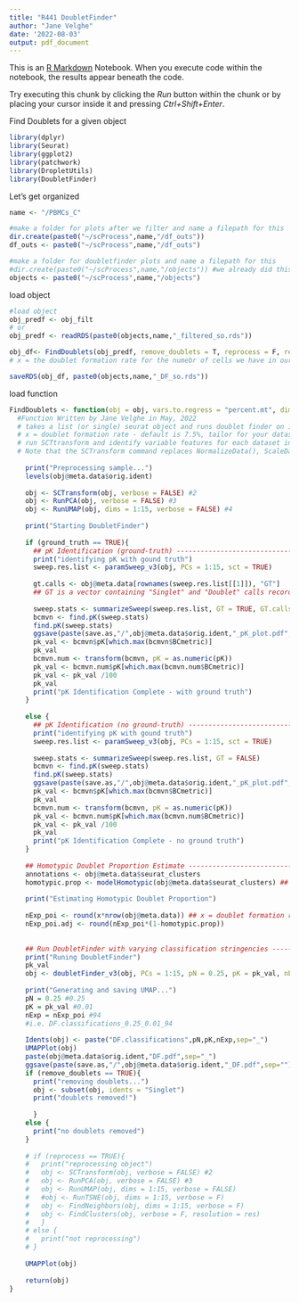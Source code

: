 ```yaml
---
title: "R441 DoubletFinder"
author: "Jane Velghe"
date: '2022-08-03'
output: pdf_document
---
```


This is an [R Markdown](http://rmarkdown.rstudio.com) Notebook. When you execute code within the notebook, the results appear beneath the code. 

Try executing this chunk by clicking the *Run* button within the chunk or by placing your cursor inside it and pressing *Ctrl+Shift+Enter*. 

Find Doublets for a given object
```r
library(dplyr)
library(Seurat)
library(ggplot2)
library(patchwork)
library(DropletUtils)
library(DoubletFinder)
```

Let's get organized
```r
name <- "/PBMCs_C"

#make a folder for plots after we filter and name a filepath for this
dir.create(paste0("~/scProcess",name,"/df_outs"))
df_outs <- paste0("~/scProcess",name,"/df_outs")

#make a folder for doubletfinder plots and name a filepath for this
#dir.create(paste0("~/scProcess",name,"/objects")) #we already did this
objects <- paste0("~/scProcess",name,"/objects")
```

load object
```r
#load object
obj_predf <- obj_filt
# or
obj_predf <- readRDS(paste0(objects,name,"_filtered_so.rds"))
```

```r
obj_df<- FindDoublets(obj_predf, remove_doublets = T, reprocess = F, res = 0.5, x = 0.035, save.as = df_outs)
# x = the doublet formation rate for the numebr of cells we have in our data
```

```r
saveRDS(obj_df, paste0(objects,name,"_DF_so.rds"))
```

load function
```r
FindDoublets <- function(obj = obj, vars.to.regress = "percent.mt", dims = 1:15, x = 0.08, PCs = 1:15, ground_truth = F, save.as = getwd(), remove_doublets = FALSE, reprocess = FALSE, res = 0.1){
  #Function Written by Jane Velghe in May, 2022
  # takes a list (or single) seurat object and runs doublet finder on it
  # x = doublet formation rate - default is 7.5%, tailor for your dataset
  # run SCTtransform and identify variable features for each dataset independently
  # Note that the SCTransform command replaces NormalizeData(), ScaleData(), and FindVariableFeatures()
  
    print("Preprocessing sample...")
    levels(obj@meta.data$orig.ident)
    
    obj <- SCTransform(obj, verbose = FALSE) #2
    obj <- RunPCA(obj, verbose = FALSE) #3
    obj <- RunUMAP(obj, dims = 1:15, verbose = FALSE) #4
    
    print("Starting DoubletFinder")
    
    if (ground_truth == TRUE){
      ## pK Identification (ground-truth) ----------------------------------
      print("identifying pK with gound truth")
      sweep.res.list <- paramSweep_v3(obj, PCs = 1:15, sct = TRUE)
      
      gt.calls <- obj@meta.data[rownames(sweep.res.list[[1]]), "GT"]
      ## GT is a vector containing "Singlet" and "Doublet" calls recorded using sample multiplexing classification and/or in silico geneotyping results 
      
      sweep.stats <- summarizeSweep(sweep.res.list, GT = TRUE, GT.calls = gt.calls)
      bcmvn <- find.pK(sweep.stats)
      find.pK(sweep.stats)
      ggsave(paste(save.as,"/",obj@meta.data$orig.ident,"_pK_plot.pdf",sep=""), device = "pdf", plot = last_plot(), height = 8, width = 10)      
      pk_val <- bcmvn$pK[which.max(bcmvn$BCmetric)]
      pk_val
      bcmvn.num <- transform(bcmvn, pK = as.numeric(pK))
      pk_val <- bcmvn.num$pK[which.max(bcmvn.num$BCmetric)]
      pk_val <- pk_val /100
      pk_val
      print("pK Identification Complete - with ground truth")
    } 
    
    else {
      ## pK Identification (no ground-truth) ------------------------------
      print("identifying pK with gound truth")
      sweep.res.list <- paramSweep_v3(obj, PCs = 1:15, sct = TRUE)
      
      sweep.stats <- summarizeSweep(sweep.res.list, GT = FALSE)
      bcmvn <- find.pK(sweep.stats)
      find.pK(sweep.stats)
      ggsave(paste(save.as,"/",obj@meta.data$orig.ident,"_pK_plot.pdf",sep=""), device = "pdf", plot = last_plot(), height = 8, width = 10)
      pk_val <- bcmvn$pK[which.max(bcmvn$BCmetric)]
      pk_val
      bcmvn.num <- transform(bcmvn, pK = as.numeric(pK))
      pk_val <- bcmvn.num$pK[which.max(bcmvn.num$BCmetric)]
      pk_val <- pk_val /100
      pk_val
      print("pK Identification Complete - no ground truth")
    }
    
    ## Homotypic Doublet Proportion Estimate -------------------------------
    annotations <- obj@meta.data$seurat_clusters
    homotypic.prop <- modelHomotypic(obj@meta.data$seurat_clusters) ## ex: annotations <- object.list[i]@meta.data$ClusteringResults
    
    print("Estimating Homotypic Doublet Proportion")
    
    nExp_poi <- round(x*nrow(obj@meta.data)) ## x = doublet formation rate - Assuming 8%, tailor for your dataset
    nExp_poi.adj <- round(nExp_poi*(1-homotypic.prop))
    
    
    ## Run DoubletFinder with varying classification stringencies -----------------
    print("Runing DoubletFinder")
    pk_val
    obj <- doubletFinder_v3(obj, PCs = 1:15, pN = 0.25, pK = pk_val, nExp = nExp_poi, reuse.pANN = FALSE, sct = TRUE)
    
    print("Generating and saving UMAP...")
    pN = 0.25 #0.25
    pK = pk_val #0.01
    nExp = nExp_poi #94
    #i.e. DF.classifications_0.25_0.01_94
    
    Idents(obj) <- paste("DF.classifications",pN,pK,nExp,sep="_")
    UMAPPlot(obj)
    paste(obj@meta.data$orig.ident,"DF.pdf",sep="_")
    ggsave(paste(save.as,"/",obj@meta.data$orig.ident,"_DF.pdf",sep=""), device = "pdf", plot = last_plot(), height = 8, width = 10)
    if (remove_doublets == TRUE){
      print("removing doublets...")
      obj <- subset(obj, idents = "Singlet")
      print("doublets removed!")
      
      } 
    else {
      print("no doublets removed")
    }
    
    # if (reprocess == TRUE){
    #   print("reprocessing object")
    #   obj <- SCTransform(obj, verbose = FALSE) #2
    #   obj <- RunPCA(obj, verbose = FALSE) #3
    #   obj <- RunUMAP(obj, dims = 1:15, verbose = FALSE) 
    #   #obj <- RunTSNE(obj, dims = 1:15, verbose = F)
    #   obj <- FindNeighbors(obj, dims = 1:15, verbose = F)
    #   obj <- FindClusters(obj, verbose = F, resolution = res)
    #   } 
    # else {
    #   print("not reprocessing")
    # }
    
    UMAPPlot(obj)
    
    return(obj)
}
```


